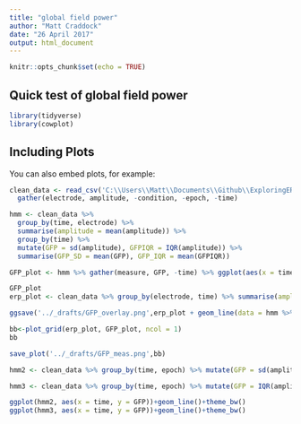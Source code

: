 ```yaml
---
title: "global field power"
author: "Matt Craddock"
date: "26 April 2017"
output: html_document
---
```


```r
knitr::opts_chunk$set(echo = TRUE)
```

## Quick test of global field power

```r
library(tidyverse)
library(cowplot)
```

## Including Plots

You can also embed plots, for example:

```r
clean_data <- read_csv('C:\\Users\\Matt\\Documents\\Github\\ExploringERPs\\epochs_clean.csv', progress = FALSE) %>% 
  gather(electrode, amplitude, -condition, -epoch, -time)

hmm <- clean_data %>%
  group_by(time, electrode) %>%
  summarise(amplitude = mean(amplitude)) %>%
  group_by(time) %>%
  mutate(GFP = sd(amplitude), GFPIQR = IQR(amplitude)) %>%
  summarise(GFP_SD = mean(GFP), GFP_IQR = mean(GFPIQR))

GFP_plot <- hmm %>% gather(measure, GFP, -time) %>% ggplot(aes(x = time, y = GFP, colour = measure))+geom_line()+theme_classic()+ scale_x_continuous(expand = c(0,0))+theme(legend.position =c(0.2,0.5))

GFP_plot
erp_plot <- clean_data %>% group_by(electrode, time) %>% summarise(amplitude = mean(amplitude)) %>% ggplot(aes(x = time, y = amplitude, colour = electrode))+geom_line()+theme_classic()+guides(colour = "none")+ scale_x_continuous(expand = c(0,0))

ggsave('../_drafts/GFP_overlay.png',erp_plot + geom_line(data = hmm %>% gather(measure, GFP, -time), aes(x = time, y = GFP, linetype = measure), colour = "black", size = 1))

bb<-plot_grid(erp_plot, GFP_plot, ncol = 1)
bb

save_plot('../_drafts/GFP_meas.png',bb)

```

```r
hmm2 <- clean_data %>% group_by(time, epoch) %>% mutate(GFP = sd(amplitude)) %>% group_by(time) %>% summarise(GFP = mean(GFP))

hmm3 <- clean_data %>% group_by(time, epoch) %>% mutate(GFP = IQR(amplitude)) %>% group_by(time) %>% summarise(GFP = mean(GFP))

ggplot(hmm2, aes(x = time, y = GFP))+geom_line()+theme_bw()
ggplot(hmm3, aes(x = time, y = GFP))+geom_line()+theme_bw()
```



